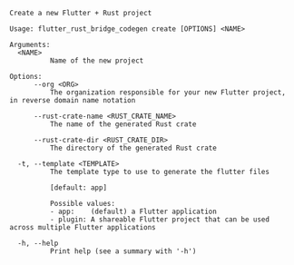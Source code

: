 ```
Create a new Flutter + Rust project

Usage: flutter_rust_bridge_codegen create [OPTIONS] <NAME>

Arguments:
  <NAME>
          Name of the new project

Options:
      --org <ORG>
          The organization responsible for your new Flutter project, in reverse domain name notation

      --rust-crate-name <RUST_CRATE_NAME>
          The name of the generated Rust crate

      --rust-crate-dir <RUST_CRATE_DIR>
          The directory of the generated Rust crate

  -t, --template <TEMPLATE>
          The template type to use to generate the flutter files
          
          [default: app]

          Possible values:
          - app:    (default) a Flutter application
          - plugin: A shareable Flutter project that can be used across multiple Flutter applications

  -h, --help
          Print help (see a summary with '-h')
```